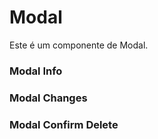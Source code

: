 

<Meta of={Story} />

# Modal

Este é um componente de Modal.

### Modal Info

<Canvas of={Story.ModalInfo} layout="centered" />

### Modal Changes

<Canvas of={Story.ModalChanges} layout="centered" />

### Modal Confirm Delete

<Canvas of={Story.ModalConfirmDelete} layout="centered" />